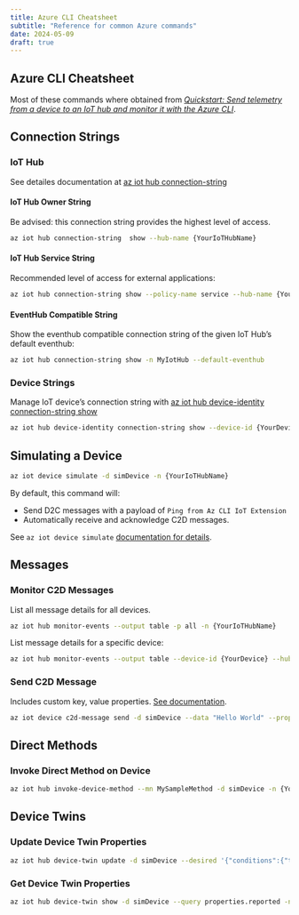 ```yaml
---
title: Azure CLI Cheatsheet
subtitle: "Reference for common Azure commands"
date: 2024-05-09
draft: true
---
```


## Azure CLI Cheatsheet

Most of these commands where obtained from *[Quickstart: Send telemetry from a device to an IoT hub and monitor it with the Azure CLI](https://learn.microsoft.com/en-us/azure/iot-hub/quickstart-send-telemetry-cli)*.


## Connection Strings

### IoT Hub
See detailes documentation at [az iot hub connection-string](https://learn.microsoft.com/en-us/cli/azure/iot/hub/connection-string?view=azure-cli-latest)

#### IoT Hub Owner String

Be advised: this connection string provides the highest level of access.

```.bash
az iot hub connection-string  show --hub-name {YourIoTHubName}
```

#### IoT Hub Service String

Recommended level of access for external applications:

```.bash
az iot hub connection-string show --policy-name service --hub-name {YourIoTHubName} --output table
```

#### EventHub Compatible String

Show the eventhub compatible connection string of the given IoT Hub's default eventhub:

```.bash
az iot hub connection-string show -n MyIotHub --default-eventhub
```


### Device Strings

Manage IoT device's connection string with [az iot hub device-identity connection-string show](https://learn.microsoft.com/en-us/cli/azure/iot/hub/device-identity/connection-string?view=azure-cli-latest#az-iot-hub-device-identity-connection-string-show)

```.bash
az iot hub device-identity connection-string show --device-id {YourDevice}
```


## Simulating a Device

```.bash
az iot device simulate -d simDevice -n {YourIoTHubName}
```

By default, this command will:

- Send D2C messages with a payload of `Ping from Az CLI IoT Extension`
- Automatically receive and acknowledge C2D messages.

See `az iot device simulate` [documentation for details](https://learn.microsoft.com/en-us/cli/azure/iot/device?view=azure-cli-latest#az-iot-device-simulate).

## Messages

### Monitor C2D Messages

List all message details for all devices.

```.bash
az iot hub monitor-events --output table -p all -n {YourIoTHubName}
```

List message details for a specific device:

```.bash
az iot hub monitor-events --output table --device-id {YourDevice} --hub-name {YourIoTHubName}
```


### Send C2D Message

Includes custom key, value properties. [See documentation](https://learn.microsoft.com/en-us/cli/azure/iot/device/c2d-message?view=azure-cli-latest#az-iot-device-c2d-message-send). 

```.bash
az iot device c2d-message send -d simDevice --data "Hello World" --props "key0=value0;key1=value1" -n {YourIoTHubName}
```

## Direct Methods

### Invoke Direct Method on Device

```.bash
az iot hub invoke-device-method --mn MySampleMethod -d simDevice -n {YourIoTHubName}
```

## Device Twins

### Update Device Twin Properties

```.bash
az iot hub device-twin update -d simDevice --desired '{"conditions":{"temperature":{"warning":98, "critical":107}}}' -n {YourIoTHubName}
```

### Get Device Twin Properties

```.bash
az iot hub device-twin show -d simDevice --query properties.reported -n {YourIoTHubName}
```
